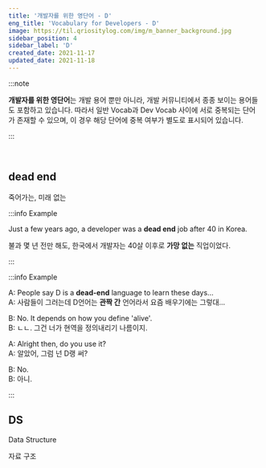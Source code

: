 ```yaml
---
title: '개발자를 위한 영단어 - D'
eng_title: 'Vocabulary for Developers - D'
image: https://til.qriositylog.com/img/m_banner_background.jpg
sidebar_position: 4
sidebar_label: 'D'
created_date: 2021-11-17
updated_date: 2021-11-18
---
```


:::note

**개발자를 위한 영단어**는 개발 용어 뿐만 아니라, 개발 커뮤니티에서 종종 보이는 용어들도 포함하고 있습니다. 따라서 일반 Vocab과 Dev Vocab 사이에 서로 중복되는 단어가 존재할 수 있으며, 이 경우 해당 단어에 중복 여부가 별도로 표시되어 있습니다.

:::


<SearchBar />
<br />

## dead end

죽어가는, 미래 없는

:::info Example

Just a few years ago, a developer was a **dead end** job after 40 in Korea.

불과 몇 년 전만 해도, 한국에서 개발자는 40살 이후로 **가망 없는** 직업이었다.

:::

:::info Example

A: People say D is a **dead-end** language to learn these days... <br />
A: 사람들이 그러는데 D언어는 **관짝 간** 언어라서 요즘 배우기에는 그렇대...

B: No. It depends on how you define 'alive'. <br />
B: ㄴㄴ. 그건 너가 현역을 정의내리기 나름이지.

A: Alright then, do you use it? <br />
A: 알았어, 그럼 넌 D랭 써?

B: No. <br />
B: 아니.

:::

## DS

Data Structure

자료 구조
